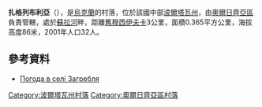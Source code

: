 {{coord|49|48|14|N|32|53|0|E|scale:100000_region:UA|display=title}}

'''扎格列布利亞'''（{{lang-uk|Загребля}}），是[[烏克蘭|烏克蘭]]的村落，位於該國中部[[波爾塔瓦州|波爾塔瓦州]]，由[[奧爾日齊亞區|奧爾日齊亞區]]負責管轄，處於[[蘇拉河_(第聶伯河支流)|蘇拉河]]畔，距離[[舊穆西伊夫卡|舊穆西伊夫卡]]3公里，面積0.365平方公里，海拔高度86米，2001年人口32人。

==參考資料==
* [http://weather.in.ua/ua/poltavskaja/8201 Погода в селі Загребля] {{Wayback|url=http://weather.in.ua/ua/poltavskaja/8201 |date=20160305091347 }}

{{DEFAULTSORT:Загребля}}
[[Category:波爾塔瓦州村落|Category:波爾塔瓦州村落]]
[[Category:奧爾日齊亞區村落|Category:奧爾日齊亞區村落]]


{{Poltava-geo-stub}}